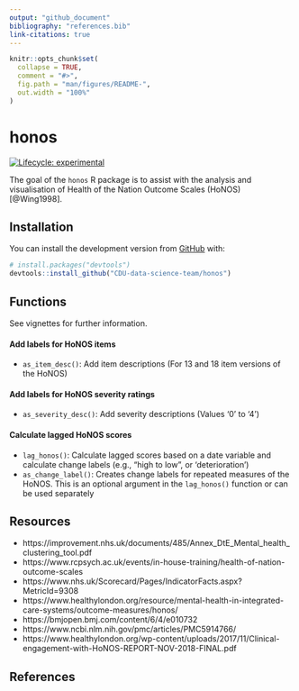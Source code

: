 ```yaml
---
output: "github_document"
bibliography: "references.bib"
link-citations: true
---
```


<!-- README.md is generated from README.Rmd. Please edit that file -->

```r
knitr::opts_chunk$set(
  collapse = TRUE,
  comment = "#>",
  fig.path = "man/figures/README-",
  out.width = "100%"
)
```

# honos

<!-- badges: start -->

[![Lifecycle: experimental](https://img.shields.io/badge/lifecycle-experimental-orange.svg)](https://www.tidyverse.org/lifecycle/#experimental)

<!-- badges: end -->

The goal of the `honos` R package is to assist with the analysis and visualisation of Health of the Nation Outcome Scales (HoNOS) [@Wing1998].

## Installation

You can install the development version from [GitHub](https://github.com/) with:

``` r
# install.packages("devtools")
devtools::install_github("CDU-data-science-team/honos")
```

## Functions

See vignettes for further information.

#### Add labels for HoNOS items

- `as_item_desc()`: Add item descriptions (For 13 and 18 item versions of the HoNOS)

#### Add labels for HoNOS severity ratings

- `as_severity_desc()`: Add severity descriptions (Values '0' to '4')

#### Calculate lagged HoNOS scores

- `lag_honos()`: Calculate lagged scores based on a date variable and calculate change labels (e.g., "high to low", or 'deterioration')
- `as_change_label()`: Creates change labels for repeated measures of the HoNOS. This is an optional argument in the `lag_honos()` function or can be used separately

## Resources

- https://improvement.nhs.uk/documents/485/Annex_DtE_Mental_health_clustering_tool.pdf
- https://www.rcpsych.ac.uk/events/in-house-training/health-of-nation-outcome-scales
- https://www.nhs.uk/Scorecard/Pages/IndicatorFacts.aspx?MetricId=9308
- https://www.healthylondon.org/resource/mental-health-in-integrated-care-systems/outcome-measures/honos/
- https://bmjopen.bmj.com/content/6/4/e010732
- https://www.ncbi.nlm.nih.gov/pmc/articles/PMC5914766/
- https://www.healthylondon.org/wp-content/uploads/2017/11/Clinical-engagement-with-HoNOS-REPORT-NOV-2018-FINAL.pdf

## References
